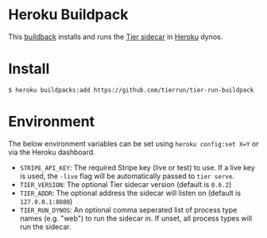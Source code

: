 # Heroku Buildpack

This [buildback](https://devcenter.heroku.com/articles/buildpacks) installs and
runs the [Tier sidecar](https://tier.run/docs/cli/serve) in [Heroku](https://heroku.com)
dynos.

# Install

	$ heroku buildpacks:add https://github.com/tierrun/tier-run-buildpack

# Environment

The below environment variables can be set using `heroku config:set X=Y` or via
the Heroku dashboard.

* `STRIPE_API_KEY`: The required Stripe key (live or test) to use. If a live key is used, the `-live` flag will be automatically passed to `tier serve`.
* `TIER_VERSION`: The optional Tier sidecar version (default is `0.6.2`)
* `TIER_ADDR`: The optional address the sidecar will listen on (default is `127.0.0.1:8080`)
* `TIER_RUN_DYNOS`: An optional comma seperated list of process type names (e.g. "web") to run the sidecar in. If unset, all process types will run the sidecar.

